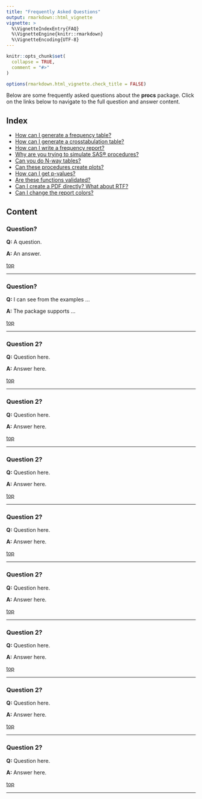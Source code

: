 ```yaml
---
title: "Frequently Asked Questions"
output: rmarkdown::html_vignette
vignette: >
  %\VignetteIndexEntry{FAQ}
  %\VignetteEngine{knitr::rmarkdown}
  %\VignetteEncoding{UTF-8}
---
```


```r
knitr::opts_chunk$set(
  collapse = TRUE,
  comment = "#>"
)

options(rmarkdown.html_vignette.check_title = FALSE)

```

Below are some frequently asked questions about the **procs** package. Click
on the links below to navigate to the full question and answer content.

## Index{#top}

* [How can I generate a frequency table?](#basics)
* [How can I generate a crosstabulation table?](#crosstab)
* [How can I write a frequency report?](#report)
* [Why are you trying to simulate SAS® procedures?](#motivation)
* [Can you do N-way tables?](#nway)
* [Can these procedures create plots?](#plots)
* [How can I get p-values?](#stats)
* [Are these functions validated?](#validation)
* [Can I create a PDF directly?  What about RTF?](#outputs)
* [Can I change the report colors?](#colors)


## Content

### Question? {#basics}

**Q:** A question.

**A:** An answer.  

[top](#top) 

******

### Question? {#crosstab}

**Q:** I can see from the examples ...


**A:** The package supports ...

[top](#top) 

******

### Question 2? {#report}

**Q:** Question here.

**A:** Answer here.

[top](#top)

****** 

### Question 2? {#motivation}

**Q:** Question here.

**A:** Answer here.

[top](#top)

****** 

### Question 2? {#nway}

**Q:** Question here.

**A:** Answer here.

[top](#top)

****** 

### Question 2? {#plots}

**Q:** Question here.

**A:** Answer here.

[top](#top)

****** 

### Question 2? {#stats}

**Q:** Question here.

**A:** Answer here.

[top](#top)

****** 

### Question 2? {#validation}

**Q:** Question here.

**A:** Answer here.

[top](#top)

****** 

### Question 2? {#outputs}

**Q:** Question here.

**A:** Answer here.

[top](#top)

****** 

### Question 2? {#colors}

**Q:** Question here.

**A:** Answer here.

[top](#top)

****** 

<!-- ### Question 2? {#q2} -->

<!-- **Q:** Question here. -->

<!-- **A:** Answer here. -->

<!-- [top](#top) -->

<!-- ****** -->

<!-- ### Question 1? {#q1} -->

<!-- **Q:** Question here. -->


<!-- **A:** Answer here. -->

<!-- [top](#top)  -->

<!-- ****** -->

